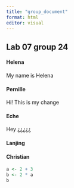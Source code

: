 ```yaml
---
title: "group_document"
format: html
editor: visual
---
```


## Lab 07 group 24

#### Helena

My name is Helena

#### Pernille

Hi! This is my change

#### Eche

Hey ¿¿¿¿¿

#### Lanjing

#### Christian

```r
a <- 2 + 3
b <- 2 * a
b
```

